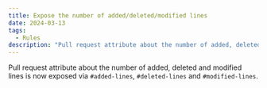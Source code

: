 ```yaml
---
title: Expose the number of added/deleted/modified lines
date: 2024-03-13
tags:
  - Rules
description: "Pull request attribute about the number of added, deleted and modified lines is now exposed via `#added-lines`, `#deleted-lines` and `#modified-lines`."
---
```


Pull request attribute about the number of added, deleted and modified lines is now exposed via `#added-lines`, `#deleted-lines` and `#modified-lines`.
